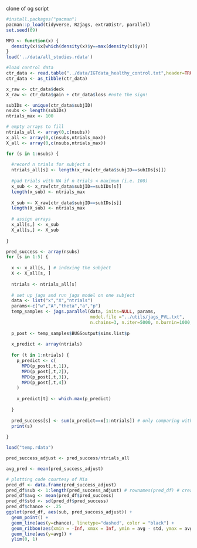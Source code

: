 clone of og script

```r
#install.packages("pacman")
pacman::p_load(tidyverse, R2jags, extraDistr, parallel)
set.seed(69)

MPD <- function(x) {
  density(x)$x[which(density(x)$y==max(density(x)$y))]
}
load('../data/all_studies.rdata')
```

```r
#load control data
ctr_data <- read.table("../data/IGTdata_healthy_control.txt",header=TRUE)
ctr_data <- as_tibble(ctr_data)
```

```r
x_raw <- ctr_data$deck
X_raw <- ctr_data$gain + ctr_data$loss #note the sign!

subIDs <- unique(ctr_data$subjID)
nsubs <- length(subIDs)
ntrials_max <- 100

# empty arrays to fill
ntrials_all <- array(0,c(nsubs))
x_all <- array(0,c(nsubs,ntrials_max))
X_all <- array(0,c(nsubs,ntrials_max))

for (s in 1:nsubs) {
  
  #record n trials for subject s
  ntrials_all[s] <- length(x_raw[ctr_data$subjID==subIDs[s]])
  
  #pad trials with NA if n trials < maximum (i.e. 100)
  x_sub <- x_raw[ctr_data$subjID==subIDs[s]] 
  length(x_sub) <- ntrials_max
  
  X_sub <- X_raw[ctr_data$subjID==subIDs[s]] 
  length(X_sub) <- ntrials_max
  
  # assign arrays
  x_all[s,] <- x_sub
  X_all[s,] <- X_sub
  
}
```


```r
pred_success <- array(nsubs)
for (s in 1:5) {
  
  x <- x_all[s, ] # indexing the subject
  X <- X_all[s, ]
  
  ntrials <- ntrials_all[s]
  
  # set up jags and run jags model on one subject
  data <- list("x","X","ntrials") 
  params<-c("w","A","theta","a","p")
  temp_samples <- jags.parallel(data, inits=NULL, params,
                                model.file ="../utils/jags_PVL.txt",
                                n.chains=3, n.iter=5000, n.burnin=1000, n.thin=1, n.cluster=3)
  
  p_post <- temp_samples$BUGSoutput$sims.list$p
  
  x_predict <- array(ntrials)
  
  for (t in 1:ntrials) {
    p_predict <- c(
      MPD(p_post[,t,1]),
      MPD(p_post[,t,2]),
      MPD(p_post[,t,3]),
      MPD(p_post[,t,4])
    )
    
    x_predict[t] <- which.max(p_predict)
    
  }
  
  pred_success[s] <- sum(x_predict==x[1:ntrials]) # only comparing with trials for which we have choices
  print(s)
  
}
```

```r
load("temp.rdata")
```



```r

pred_success_adjust <- pred_success/ntrials_all

avg_pred <- mean(pred_success_adjust)

# plotting code courtesy of Mia
pred_df <- data.frame(pred_success_adjust)
pred_df$sub <- 1:length(pred_success_adjust) # rownames(pred_df) # creating a subject index
pred_df$avg <- mean(pred_df$pred_success)
pred_df$std <- sd(pred_df$pred_success)
pred_df$chance <- .25
ggplot(pred_df, aes(sub, pred_success_adjust)) +
  geom_point() +
  geom_line(aes(y=chance), linetype="dashed", color = "black") +
  geom_ribbon(aes(xmin = -Inf, xmax = Inf, ymin = avg - std, ymax = avg + std), fill = "pink", alpha = 0.6) + 
  geom_line(aes(y=avg)) +
  ylim(0, 1)
```


